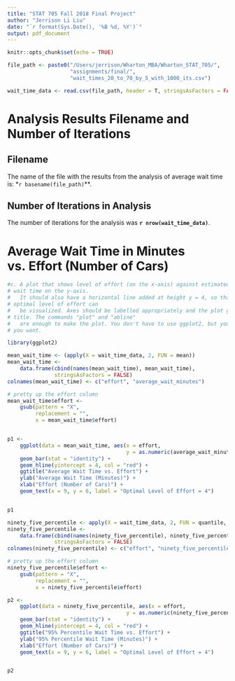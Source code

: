 ```yaml
---
title: "STAT 705 Fall 2018 Final Project"
author: "Jerrison Li Liu"
date: "`r format(Sys.Date(), '%B %d, %Y')`"
output: pdf_document
---
```


\newpage

```r
knitr::opts_chunk$set(echo = TRUE)
```


```r

file_path <- paste0("/Users/jerrison/Wharton_MBA/Wharton_STAT_705/",
                    "assignments/final/",
                    "wait_times_20_to_70_by_5_with_1000_its.csv")

wait_time_data <- read.csv(file_path, header = T, stringsAsFactors = FALSE)

```

# Analysis Results Filename and Number of Iterations

## Filename

The name of the file with the results from the analysis of average wait time
is: \newline **`r basename(file_path)`**.

## Number of Iterations in Analysis

The number of iterations for the analysis was **`r nrow(wait_time_data)`**.

\newpage

# Average Wait Time in Minutes vs. Effort (Number of Cars)

```r

#c. A plot that shows level of effort (on the x-axis) against estimated average
# wait time on the y-axis.
#   It should also have a horizontal line added at height y = 4, so that an
# optimal level of effort can
#   be visualized. Axes should be labelled appropriately and the plot given a
# title. The commands "plot" and "abline"
#   are enough to make the plot. You don't have to use ggplot2, but you can if
# you want.

library(ggplot2)

mean_wait_time <- (apply(X = wait_time_data, 2, FUN = mean))
mean_wait_time <-
    data.frame(cbind(names(mean_wait_time), mean_wait_time), 
               stringsAsFactors = FALSE)
colnames(mean_wait_time) <- c("effort", "average_wait_minutes")

# pretty up the effort column
mean_wait_time$effort <-
    gsub(pattern = "X",
         replacement = "",
         x = mean_wait_time$effort)


p1 <-
    ggplot(data = mean_wait_time, aes(x = effort,
                                      y = as.numeric(average_wait_minutes))) +
    geom_bar(stat = "identity") +
    geom_hline(yintercept = 4, col = "red") +
    ggtitle("Average Wait Time vs. Effort") +
    ylab("Average Wait Time (Minutes)") +
    xlab("Effort (Number of Cars)") +
    geom_text(x = 9, y = 6, label = "Optimal Level of Effort = 4")


p1

```

\newpage

```r

ninety_five_percentile <- apply(X = wait_time_data, 2, FUN = quantile, probs = 0.95)
ninety_five_percentile <-
    data.frame(cbind(names(ninety_five_percentile), ninety_five_percentile),
               stringsAsFactors = FALSE)
colnames(ninety_five_percentile) <- c("effort", "ninety_five_percentile_wait_minutes")

# pretty up the effort column
ninety_five_percentile$effort <-
    gsub(pattern = "X",
         replacement = "",
         x = ninety_five_percentile$effort)

p2 <-
    ggplot(data = ninety_five_percentile, aes(x = effort,
                                      y = as.numeric(ninety_five_percentile_wait_minutes))) +
    geom_bar(stat = "identity") +
    geom_hline(yintercept = 4, col = "red") +
    ggtitle("95% Percentile Wait Time vs. Effort") +
    ylab("95% Percentile Wait Time (Minutes)") +
    xlab("Effort (Number of Cars)") +
    geom_text(x = 9, y = 6, label = "Optimal Level of Effort = 4")


p2

```

